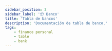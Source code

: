```yaml
---
sidebar_position: 2
sidebar_label: '📦 Banco'
title: 'Tabla de bancos'
description: 'Documentación de tabla de banco.'
tags:
    - finance personal
    - table
    - bank
---
```



<Title nameTable = 'banks'/>

Catálogo de banco para la administración de ingresos y egresos.

## 📄 Columnas

<Field
    field="id"
    types="INT"
    isUnique
    isIncremental
    isPrimaryKey
    comments="Identificador único para el catálogo de bancos." />

<Field
    field="usr_id"
    types="INT"
    isDefaultNull
    isNull
    comments="Identificador del usuario quien hizo la operación." />

<Field
    field="abbreviature"
    types="CHAR(25)"
    isDefaultNull
    isNull
    comments="Abreviación de banco." />

<Field
    field="name"
    types="VARCHAR(65)"
    isUnique
    comments="Nombre de banco." />

<Field
    field="observation"
    types="TEXT"
    isNull
    isDefaultNull
    comments="Observaciones del banco, opcional." />

<Field
    field="file"
    types="VARCHAR(120)"
    isNull
    isDefaultNull
    comments="Captura del nombre del archivo, opcional." />

<Field
    field="status"
    types="CHAR(20)"
    defaultValue="Activo"
    comments="Estatus actual del banco [Activo || Inactivo]." />

<Field
    field="created_at"
    types="TIMESTAMP"
    isNull
    defaultValue="NOW()"
    comments="Datos de auditoria, Fecha de alta del registro." />

<Field
    field="updated_at"
    types="TIMESTAMP"
    isNull
    defaultValue="NOW()"
    comments="Datos de auditoria, Fecha de actualización del registro." />

<Field
    field="deleted_at"
    types="TIMESTAMP"
    isNull
    isDefaultNull
    comments="Datos de auditoria, Fecha de baja del registro." />


## 📑 Indexes

<Index indexName="pkBank" isPrimaryKey field="id" />

<Index indexName="ukBank" isUnique field="name" />

## 🚏 Relaciones

<Relationship
  table="users"
  cardinality="➡1:N➡"
  foreign="banks"
  constraint="fkBankUser"
  relationship="1:N"
  field_id="id"
/>
